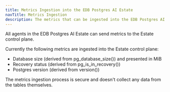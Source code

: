 ```yaml
---
title: Metrics Ingestion into the EDB Postgres AI Estate
navTitle: Metrics Ingestion
description: The metrics that can be ingested into the EDB Postgres AI Estate.
---
```


All agents in the EDB Postgres AI Estate can send metrics to the Estate control plane.

Currently the following metrics are ingested into the Estate control plane:

* Database size (derived from pg_database_size()) and presented in MiB
* Recovery status (derived from pg_is_in_recovery())
* Postgres version (derived from version())

The metrics ingestion process is secure and doesn't collect any data from the tables themselves.
